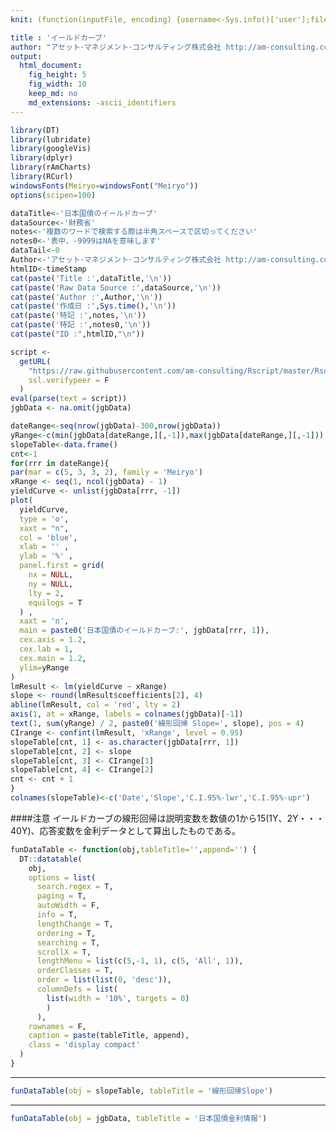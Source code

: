 ```yaml
---
knit: (function(inputFile, encoding) {username<-Sys.info()['user'];fileName<-'defaultPath.csv';pathToFile <-paste0('C:/Users/', username,'/Desktop/pathToCSV/');setwd(pathToFile);buf0<-read.csv(fileName,header = F,skip = 0,stringsAsFactor = F,check.names = F,fileEncoding = 'utf-8');timeStamp<-format(Sys.time(),'%Y%m%d%H%M%S');rmarkdown::render(inputFile, encoding = encoding, output_file = paste0('C:/Users/',username,buf0[2,1],'charts/','am-consulting.co.jp-',timeStamp,'.html')) })

title : 'イールドカーブ'
author: "アセット･マネジメント･コンサルティング株式会社 http://am-consulting.co.jp"
output: 
  html_document:
    fig_height: 5
    fig_width: 10
    keep_md: no
    md_extensions: -ascii_identifiers 
---
```

<link href="http://knowledgevault.saecanet.com/components/rmarkdown-html.css" rel="stylesheet">
<style>
.main-container {
	max-width: 1000px;
	margin-left: auto;
	margin-right: auto;
}
</style>

```r
library(DT)
library(lubridate)
library(googleVis)
library(dplyr)
library(rAmCharts)
library(RCurl)
windowsFonts(Meiryo=windowsFont("Meiryo"))
options(scipen=100)
```

```r
dataTitle<-'日本国債のイールドカーブ'
dataSource<-'財務省'
notes<-'複数のワードで検索する際は半角スペースで区切ってください'
notes0<-'表中、-9999はNAを意味します'
dataTail<-0 
Author<-'アセット･マネジメント･コンサルティング株式会社 http://am-consulting.co.jp'
htmlID<-timeStamp
cat(paste('Title :',dataTitle,'\n'))
cat(paste('Raw Data Source :',dataSource,'\n'))
cat(paste('Author :',Author,'\n'))
cat(paste('作成日 :',Sys.time(),'\n'))
cat(paste('特記 :',notes,'\n'))
cat(paste('特記 :',notes0,'\n'))
cat(paste("ID :",htmlID,"\n"))
```

```r
script <-
  getURL(
    "https://raw.githubusercontent.com/am-consulting/Rscript/master/Rscript_JGBInterestRate.r",
    ssl.verifypeer = F
  )
eval(parse(text = script))
jgbData <- na.omit(jgbData)
```

```r
dateRange<-seq(nrow(jgbData)-300,nrow(jgbData))
yRange<-c(min(jgbData[dateRange,][,-1]),max(jgbData[dateRange,][,-1]))
slopeTable<-data.frame()
cnt<-1
for(rrr in dateRange){
par(mar = c(5, 3, 3, 2), family = 'Meiryo')
xRange <- seq(1, ncol(jgbData) - 1)
yieldCurve <- unlist(jgbData[rrr, -1])
plot(
  yieldCurve,
  type = 'o',
  xaxt = "n",
  col = 'blue',
  xlab = '' ,
  ylab = '%' ,
  panel.first = grid(
    nx = NULL,
    ny = NULL,
    lty = 2,
    equilogs = T
  ) ,
  xaxt = 'n',
  main = paste0('日本国債のイールドカーブ:', jgbData[rrr, 1]),
  cex.axis = 1.2,
  cex.lab = 1,
  cex.main = 1.2,
  ylim=yRange
)
lmResult <- lm(yieldCurve ~ xRange)
slope <- round(lmResult$coefficients[2], 4)
abline(lmResult, col = 'red', lty = 2)
axis(1, at = xRange, labels = colnames(jgbData)[-1])
text(1, sum(yRange) / 2, paste0('線形回帰 Slope=', slope), pos = 4)
CIrange <- confint(lmResult, 'xRange', level = 0.95)
slopeTable[cnt, 1] <- as.character(jgbData[rrr, 1])
slopeTable[cnt, 2] <- slope
slopeTable[cnt, 3] <- CIrange[1]
slopeTable[cnt, 4] <- CIrange[2]
cnt <- cnt + 1
}
colnames(slopeTable)<-c('Date','Slope','C.I.95%-lwr','C.I.95%-upr')
```
####注意
イールドカーブの線形回帰は説明変数を数値の1から15(1Y、2Y・・・40Y)、応答変数を金利データとして算出したものである。
```r
funDataTable <- function(obj,tableTitle='',append='') {
  DT::datatable(
    obj,
    options = list(
      search.regex = T,
      paging = T,
      autoWidth = F,
      info = T,
      lengthChange = T,
      ordering = T,
      searching = T,
      scrollX = T,
      lengthMenu = list(c(5,-1, 1), c(5, 'All', 1)),
      orderClasses = T,
      order = list(list(0, 'desc')),
      columnDefs = list(
        list(width = '10%', targets = 0)
        )
      ),
    rownames = F,
    caption = paste(tableTitle, append),
    class = 'display compact'
  )
}
```
<hr>
```r
funDataTable(obj = slopeTable, tableTitle = '線形回帰Slope')
```
<hr>
```r
funDataTable(obj = jgbData, tableTitle = '日本国債金利情報')
```